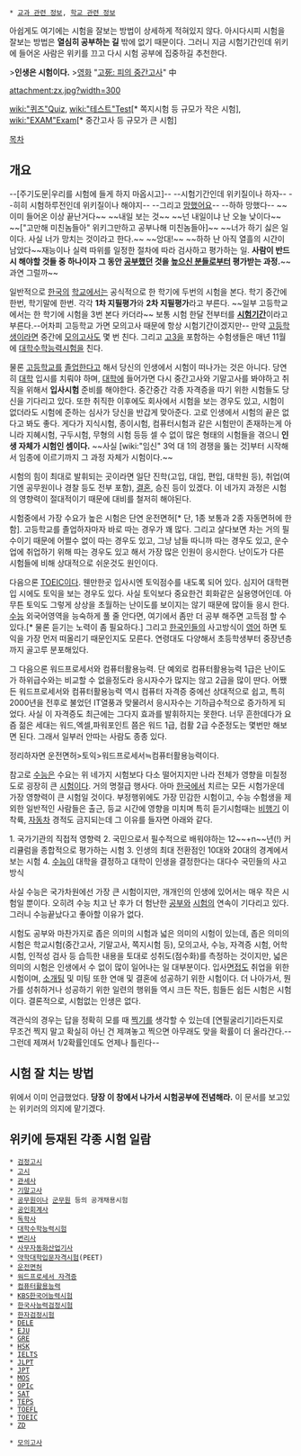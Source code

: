  * [[교과 관련 정보]], [[학교 관련 정보]]

아쉽게도 여기에는 시험을 잘보는 방법이 상세하게 적혀있지 않다. 아시다시피 시험을 잘보는 방법은 '''열심히 공부하는 길''' 밖에 없기 때문이다. 그러니 지금 시험기간인데 위키에 들어온 사람은 위키를 끄고 다시 시험 공부에 집중하길 추천한다. 

>'''인생은 시험이다.'''
>[[영화]] "[[고死: 피의 중간고사]]" 中

attachment:zx.jpg?width=300

[[wiki:"퀴즈"Quiz]], [[wiki:"테스트"Test]][* 쪽지시험 등 규모가 작은 시험], [[wiki:"EXAM"Exam]][* 중간고사 등 규모가 큰 시험]

[[목차]]
== 개요 ==
--[주기도문|우리를 시험에 들게 하지 마옵시고]--
--시험기간인데 위키질이나 하자--
--히히 시험하루전인데 위키질이나 해야지--
--그리고 [[망했어요]]--
--하하 망했다--
~~이미 들어온 이상 끝난거다~~
~~내일 보는 것~~
~~넌 내일이냐 난 오늘 낮이다~~
~~["고만해 미친놈들아" 위키그만하고 공부나해 미친놈들아]~~
~~너가 하기 싫은 일이다. 사실 너가 망치는 것이라고 한다.~~ ~~앙대!~~ ~~하하 난 아직 열흘의 시간이 남았다~~재능이나 실력 따위를 일정한 절차에 따라 검사하고 평가하는 일.  '''사람이 반드시 해야할 것들 중 하나이자 그 동안 [[공부]]했던 것을 [[높으신 분들]]로부터 평가받는 과정.'''~~과연 그럴까~~

일반적으로 [[한국]]의 [[학교]]에서는 공식적으로 한 학기에 두번의 시험을 본다. 학기 중간에 한번, 학기말에 한번. 각각 '''1차 지필평가'''와 '''2차 지필평가'''라고 부른다. ~~일부 고등학교에서는 한 학기에 시험을 3번 본다 카더라~~ 보통 시험 한달 전부터를 '''[[시험기간]]'''이라고 부른다.--어차피 고등학교 가면 모의고사 때문에 항상 시험기간이겠지만-- 만약 [[고등학생]]이라면 중간에 [[모의고사]]도 몇 번 친다. 그리고 [[고3]]을 포함하는 수험생들은 매년 11월에 [[대학수학능력시험]]을 친다. 

물론 [[고등학교]]를 [[졸업]]한다고 해서 당신의 인생에서 시험이 떠나가는 것은 아니다. 당연히 [[대학]] 입시를 치뤄야 하며, [[대학]]에 들어가면 다시 중간고사와 기말고사를 봐야하고 취직을 위해서 '''입사시험''' 준비를 해야한다. 중간중간 각종 자격증을 따기 위한 시험들도 당신을 기다리고 있다. 또한 취직한 이후에도 회사에서 시험을 보는 경우도 있고, 시험이 없더라도 시험에 준하는 심사가 당신을 반갑게 맞아준다. 고로 인생에서 시험의 끝은 없다고 봐도 좋다. 게다가 지식시험, 종이시험, 컴퓨터시험과 같은 시험만이 존재하는게 아니라 지혜시험, 구두시험, 무형의 시험 등등 셀 수 없이 많은 형태의 시험들을 겪으니 '''인생 자체가 시험인 셈이다.''' ~~사실 [wiki:"임신" 3억 대 1의 경쟁을 뚫는 것]부터 시작해서 임종에 이르기까지 그 과정 자체가 시험이다.~~

시험의 힘이 최대로 발휘되는 곳이라면 일단 진학(고입, 대입, 편입, 대학원 등), 취업(여기엔 공무원이나 경찰 등도 전부 포함), [[결혼]], 승진 등이 있겠다. 이 네가지 과정은 시험의 영향력이 절대적이기 때문에 대비를 철저히 해야된다.

시험중에서 가장 수요가 높은 시험은 단연 운전면허[* 단, 1종 보통과 2종 자동면허에 한함]. 고등학교를 졸업하자마자 바로 따는 경우가 꽤 많다. 그리고 살다보면 차는 거의 필수이기 때문에 어쩔수 없이 따는 경우도 있고, 그냥 남들 따니까 따는 경우도 있고, 운수업에 취업하기 위해 따는 경우도 있고 해서 가장 많은 인원이 응시한다. 난이도가 다른 시험들에 비해 상대적으로 쉬운것도 원인이다.

다음으론 [[TOEIC]]이다. 웬만한곳 입사시엔 토익점수를 내도록 되어 있다. 심지어 대학편입 시에도 토익을 보는 경우도 있다. 사실 토익보다 중요한건 회화같은 실용영어인데. 아무튼 토익도 그렇게 상상을 초월하는 난이도를 보이지는 않기 때문에 많이들 응시 한다. [[수능]] 외국어영역을 능숙하게 풀 줄 안다면, 여기에서 좀만 더 공부 해주면 고득점 할 수 있다.[* 물론 듣기는 노력이 좀 필요하다.] 그리고 [[한국인]]들의 사고방식이 [[영어]] 하면 토익을 가장 먼저 떠올리기 때문인지도 모른다. 연령대도 다양해서 초등학생부터 중장년층까지 골고루 분포해있다.

그 다음으론 워드프로세서와 컴퓨터활용능력. 단 예외로 컴퓨터활용능력 1급은 난이도가 하위급수와는 비교할 수 없을정도라 응시자수가 많지는 않고 2급을 많이 딴다. 어쨌든 워드프로세서와 컴퓨터활용능력 역시 컴퓨터 자격증 중에선 상대적으로 쉽고, 특히 2000년을 전후로 불었던 IT열풍과 맞물려서 응시자수는 기하급수적으로 증가하게 되었다. 사실 이 자격증도 최근에는 그다지 효과를 발휘하지는 못한다. 너무 흔한데다가 요즘 젊은 세대는 워드,엑셀,파워포인트 쯤은 워드 1급, 컴활 2급 수준정도는 몇번만 해보면 된다. 그래서 일부러 안따는 사람도 종종 있다.

정리하자면 운전면허>토익>워드프로세서≒컴퓨터활용능력이다.

참고로 [[수능]]은 수요는 위 네가지 시험보다 다소 떨어지지만 나라 전체가 영향을 미칠정도로 굉장히 큰 [[시험]]이다. 거의 명절급 행사다. 아마 [[한국]]에서 치르는 모든 시험가운데 가장 영향력이 큰 시험일 것이다. 부정행위에도 가장 민감한 시험이고, 수능 수험생을 제외한 일반적인 사람들은 출근, 등교 시간에 영향을 미치며 특히 듣기시험때는 [[비행기]] 이착륙, [[자동차]] 경적도 금지되는데 그 이유를 들자면 아래와 같다.

1. 국가기관의 직접적 영향력
2. 국민으로서 필수적으로 배워야하는 12~~+n~~년(!) 커리큘럼을 종합적으로 평가하는 시험
3. 인생의 최대 전환점인 10대와 20대의 경계에서 보는 시험
4. [[수능]]이 대학을 결정하고 대학이 인생을 결정한다는 대다수 국민들의 사고방식

사실 수능은 국가차원에선 가장 큰 시험이지만, 개개인의 인생에 있어서는 매우 작은 시험일 뿐이다. 오히려 수능 치고 난 후가 더 험난한 [[공부]]와 [[시험]]의 연속이 기다리고 있다. 그러니 수능끝났다고 좋아할 이유가 없다.

시험도 공부와 마찬가지로 좁은 의미의 시험과 넓은 의미의 시험이 있는데, 좁은 의미의 시험은 학교시험(중간고사, 기말고사, 쪽지시험 등), 모의고사, 수능, 자격증 시험, 어학 시험, 인적성 검사 등 습득한 내용을 토대로 성취도(점수화)를 측정하는 것이지만, 넓은 의미의 시험은 인생에서 수 없이 많이 일어나는 일 대부분이다. 입사[[면접]]도 취업을 위한 시험이며, [[소개팅]] 및 미팅 또한 연애 및 결혼에 성공하기 위한 시험이다. 더 나아가서, 뭔가를 성취하거나 성공하기 위한 일련의 행위들 역시 크든 작든, 힘들든 쉽든 시험은 시험이다. 결론적으로, 시험없는 인생은 없다.

객관식의 경우는 답을 정확히 모를 때 [[찍기]]를 생각할 수 있는데 [연필굴리기]라든지로 무조건 찍지 말고 확실히 아닌 건 제껴놓고 찍으면 아무래도 맞을 확률이 더 올라간다.--그런데 제껴서 1/2확률인데도 언제나 틀린다--

== 시험 잘 치는 방법 ==
위에서 이미 언급했었다.
'''당장 이 창에서 나가서 시험공부에 전념해라.'''
이 문서를 보고있는 위키러의 의지에 맡기겠다.

== 위키에 등재된 각종 시험 일람 ==
 * [[검정고시]]
 * [[고시]]
 * [[관세사]]
 * [[기말고사]]
 * [[공무원]]이나 [[군무원]] 등의 공개채용시험
 * [[공인회계사]]
 * [[독학사]]
 * [[대학수학능력시험]]
 * [[변리사]]
 * [[사무자동화산업기사]]
 * [[약학대학입문자격시험]](PEET)
 * [[운전면허]]
 * [[워드프로세서 자격증]]
 * [[컴퓨터활용능력]]
 * [[KBS한국어능력시험]]
 * [[한국사능력검정시험]]
 * [[한자검정시험]]
 * [[DELE]]
 * [[EJU]]
 * [[GRE]]
 * [[HSK]]
 * [[IELTS]]
 * [[JLPT]]
 * [[JPT]]
 * [[MOS]]
 * [[OPIc]]
 * [[SAT]]
 * [[TEPS]]
 * [[TOEFL]]
 * [[TOEIC]]
 * [[ZD]]

 * [[모의고사]]

